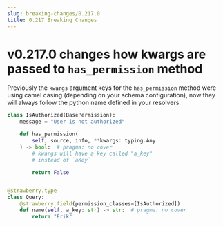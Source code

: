 ```yaml
---
slug: breaking-changes/0.217.0
title: 0.217 Breaking Changes
---
```


# v0.217.0 changes how kwargs are passed to `has_permission` method

Previously the `kwargs` argument keys for the `has_permission` method were using
camel casing (depending on your schema configuration), now they will always
follow the python name defined in your resolvers.

```python
class IsAuthorized(BasePermission):
    message = "User is not authorized"

    def has_permission(
        self, source, info, **kwargs: typing.Any
    ) -> bool:  # pragma: no cover
        # kwargs will have a key called "a_key"
        # instead of `aKey`

        return False


@strawberry.type
class Query:
    @strawberry.field(permission_classes=[IsAuthorized])
    def name(self, a_key: str) -> str:  # pragma: no cover
        return "Erik"
```